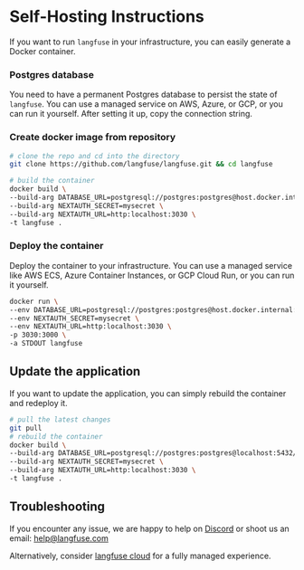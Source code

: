 
# Self-Hosting Instructions

If you want to run `langfuse` in your infrastructure, you can easily generate a Docker container.

<Steps>

### Postgres database

You need to have a permanent Postgres database to persist the state of `langfuse`. You can use a managed service on AWS, Azure, or GCP, or you can run it yourself. After setting it up, copy the connection string.

### Create docker image from repository

```bash copy
# clone the repo and cd into the directory
git clone https://github.com/langfuse/langfuse.git && cd langfuse

# build the container
docker build \
--build-arg DATABASE_URL=postgresql://postgres:postgres@host.docker.internal:5432/postgres \
--build-arg NEXTAUTH_SECRET=mysecret \
--build-arg NEXTAUTH_URL=http:localhost:3030 \
-t langfuse .
```

### Deploy the container

Deploy the container to your infrastructure. You can use a managed service like AWS ECS, Azure Container Instances, or GCP Cloud Run, or you can run it yourself.

```bash copy
docker run \
--env DATABASE_URL=postgresql://postgres:postgres@host.docker.internal:5432/postgres \
--env NEXTAUTH_SECRET=mysecret \
--env NEXTAUTH_URL=http:localhost:3030 \
-p 3030:3000 \
-a STDOUT langfuse
```

</Steps>

## Update the application

If you want to update the application, you can simply rebuild the container and redeploy it.

```bash copy
# pull the latest changes
git pull
# rebuild the container
docker build \
--build-arg DATABASE_URL=postgresql://postgres:postgres@localhost:5432/postgres \
--build-arg NEXTAUTH_SECRET=mysecret \
--build-arg NEXTAUTH_URL=http:localhost:3030 \
-t langfuse .
```

## Troubleshooting

If you encounter any issue, we are happy to help on [Discord](https://discord.com/invite/DNDAarxE) or shoot us an email: help@langfuse.com

Alternatively, consider [langfuse cloud](/docs/cloud) for a fully managed experience.
